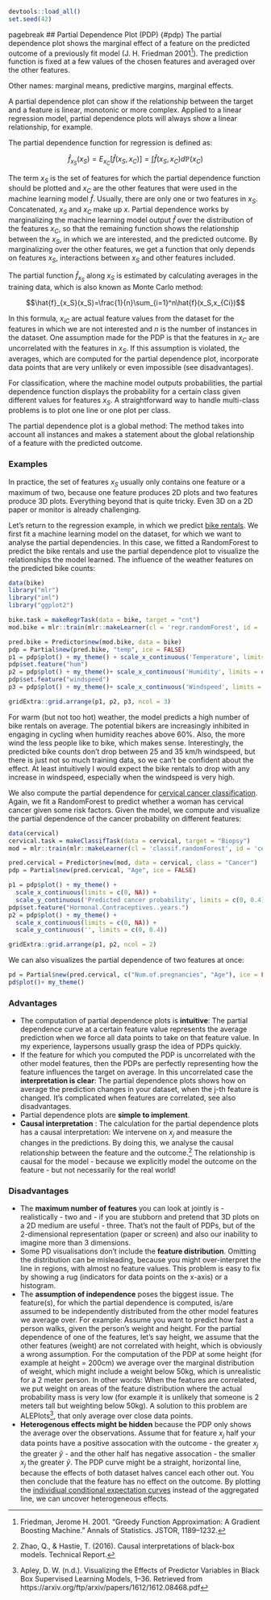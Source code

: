 ```r
devtools::load_all()
set.seed(42)
```


{pagebreak}

## Partial Dependence Plot (PDP) {#pdp}
The partial dependence plot shows the marginal effect of a feature on the predicted outcome of a previously fit model (J. H. Friedman 2001[^Friedman2001]). 
The prediction function is fixed at a few values of the chosen features and averaged over the other features.


Other names: marginal means, predictive margins, marginal effects.


A partial dependence plot can show if the relationship between the target and a feature is linear, monotonic or more complex.
Applied to a linear regression model, partial dependence plots will always show a linear relationship, for example.

The partial dependence function for regression is defined as:

$$\hat{f}_{x_S}(x_S)=E_{x_C}\left[\hat{f}(x_S,x_C)\right]=\int\hat{f}(x_S,x_C)d\mathbb{P}(x_C)$$

The term $x_S$ is the set of features for which the partial dependence function should be plotted and $x_C$ are the other features that were used in the machine learning model $\hat{f}$.
Usually, there are only one or two features in $x_S$.
Concatenated, $x_S$ and $x_C$ make up $x$.
Partial dependence works by marginalizing the machine learning model output $\hat{f}$ over the distribution of the features $x_C$, so that the remaining function shows the relationship between the $x_S$, in which we are interested, and the predicted outcome.
By marginalizing over the other features, we get a function that only depends on features $x_S$, interactions between $x_S$ and other features included.

The partial function $\hat{f}_{x_S}$ along $x_S$ is estimated by calculating averages in the training data, which is also known as Monte Carlo method:

$$\hat{f}_{x_S}(x_S)=\frac{1}{n}\sum_{i=1}^n\hat{f}(x_S,x_{Ci})$$

In this formula, $x_{iC}$ are actual feature values from the dataset for the features in which we are not interested and $n$ is the number of instances in the dataset.
One assumption made for the PDP is that the features in $x_C$ are uncorrelated with the features in $x_S$. 
If this assumption is violated, the averages, which are computed for the partial dependence plot, incorporate data points that are very unlikely or even impossible (see disadvantages).

For classification, where the machine model outputs probabilities, the partial dependence function displays the probability for a certain class given different values for features $x_S$.
A straightforward way to handle multi-class problems is to plot one line or one plot per class.


The partial dependence plot is a global method:
The method takes into account all instances and makes a statement about the global relationship of a feature with the predicted outcome.


### Examples
In practice, the set of features $x_S$ usually only contains one feature or a maximum of two, because one feature produces 2D plots and two features produce 3D plots.
Everything beyond that is quite tricky.
Even 3D on a 2D paper or monitor is already challenging.

Let's return to the regression example, in which we predict [bike rentals](#bike-data).
We first fit a machine learning model on the dataset, for which we want to analyse the partial dependencies.
In this case, we fitted a RandomForest to predict the bike rentals and use the partial dependence plot to visualize the relationships the model learned.
The influence of the weather features on the predicted bike counts:

```r
data(bike)
library("mlr")
library("iml")
library("ggplot2")

bike.task = makeRegrTask(data = bike, target = "cnt")
mod.bike = mlr::train(mlr::makeLearner(cl = 'regr.randomForest', id = 'bike-rf'), bike.task)

pred.bike = Predictor$new(mod.bike, data = bike)
pdp = Partial$new(pred.bike, "temp", ice = FALSE) 
p1 = pdp$plot() + my_theme() + scale_x_continuous('Temperature', limits = c(0, NA)) + scale_y_continuous('Predicted number of bike rentals', limits = c(0, 5500))
pdp$set.feature("hum")
p2 = pdp$plot() + my_theme()+ scale_x_continuous('Humidity', limits = c(0, NA)) + scale_y_continuous('', limits = c(0, 5500))
pdp$set.feature("windspeed")
p3 = pdp$plot() + my_theme()+ scale_x_continuous('Windspeed', limits = c(0, NA)) + scale_y_continuous('', limits = c(0, 5500))

gridExtra::grid.arrange(p1, p2, p3, ncol = 3)
```

For warm (but not too hot) weather, the model predicts a high number of bike rentals on average.
The potential bikers are increasingly inhibited in engaging in cycling when humidity reaches above 60%.
Also, the more wind the less people like to bike, which makes sense.
Interestingly, the predicted bike counts don't drop between 25 and 35 km/h windspeed, but there is just not so much training data, so we can't be confident about the effect.
At least intuitively I would expect the bike rentals to drop with any increase in windspeed, especially when the windspeed is very high.

We also compute the partial dependence for [cervical cancer classification](#cervical).
Again, we fit a RandomForest to predict whether a woman has cervical cancer given some risk factors. 
Given the model, we compute and visualize the partial dependence of the cancer probability on different features: 

```r
data(cervical)
cervical.task = makeClassifTask(data = cervical, target = "Biopsy")
mod = mlr::train(mlr::makeLearner(cl = 'classif.randomForest', id = 'cervical-rf', predict.type = 'prob'), cervical.task)

pred.cervical = Predictor$new(mod, data = cervical, class = "Cancer")
pdp = Partial$new(pred.cervical, "Age", ice = FALSE) 

p1 = pdp$plot() + my_theme() + 
  scale_x_continuous(limits = c(0, NA)) + 
  scale_y_continuous('Predicted cancer probability', limits = c(0, 0.4))
pdp$set.feature("Hormonal.Contraceptives..years.")
p2 = pdp$plot() + my_theme() + 
  scale_x_continuous(limits = c(0, NA)) + 
  scale_y_continuous('', limits = c(0, 0.4))

gridExtra::grid.arrange(p1, p2, ncol = 2)
```


We can also visualizes the partial dependence of two features at once:

```r
pd = Partial$new(pred.cervical, c("Num.of.pregnancies", "Age"), ice = FALSE) 
pd$plot()+ my_theme() 
```



### Advantages 
- The computation of partial dependence plots is **intuitive**: 
The partial dependence curve at a certain feature value represents the average prediction when we force all data points to take on that feature value. 
In my experience, laypersons usually grasp the idea of PDPs quickly.
- If the feature for which you computed the PDP is uncorrelated with the other model features, then the PDPs are perfectly representing how the feature influences the target on average.
In this uncorrelated case the **interpretation is clear**: 
The partial dependence plots shows how on average the prediction changes in your dataset, when the j-th feature is changed. 
It's complicated when features are correlated, see also disadvantages.
- Partial dependence plots are **simple to implement**.
- **Causal interpretation** : The calculation for the partial dependence plots has a causal interpretation: 
We intervene on $x_j$ and measure the changes in the predictions. 
By doing this, we analyse the causal relationship between the feature and the outcome.[^pdpCausal]
The relationship is causal for the model - because we explicitly model the outcome on the feature - but not necessarily for the real world!


### Disadvantages
- The **maximum number of features** you can look at jointly is - realistically - two and - if you are stubborn and pretend that 3D plots on a 2D medium are useful - three.
That's not the fault of PDPs, but of the 2-dimensional representation (paper or screen) and also our inability to imagine more than 3 dimensions.
- Some PD visualisations don't include the **feature distribution**. 
Omitting the distribution can be misleading, because you might over-interpret the line in regions, with almost no feature values.
This problem is easy to fix by showing a rug (indicators for data points on the x-axis) or a histogram.
- The **assumption of independence** poses the biggest issue. 
The feature(s), for which the partial dependence is computed, is/are assumed to be independently distributed from the other model features we average over.
For example: Assume you want to predict how fast a person walks, given the person's weight and height. 
For the partial dependence of one of the features, let's say height, we assume that the other features (weight) are not correlated with height, which is obviously a wrong assumption. 
For the computation of the PDP at some height (for example at height = 200cm) we average over the marginal distribution of weight, which might include a weight below 50kg, which is unrealistic for a 2 meter person. 
In other words: When the features are correlated, we put weight on areas of the feature distribution where the actual probability mass is very low (for example it is unlikely that someone is 2 meters tall but weighting below 50kg).
A solution to this problem are ALEPlots[^ALE], that only average over close data points. 
- **Heterogenous effects might be hidden** because the PDP only shows the average over the observations. 
Assume that for feature $x_j$ half your data points have a positive assocation with the outcome - the greater $x_j$ the greater $\hat{y}$ - and the other half has negative assocation - the smaller $x_j$ the greater $\hat{y}$.
The PDP curve might be a straight, horizontal line, because the effects of both dataset halves cancel each other out. 
You then conclude that the feature has no effect on the outcome. 
By plotting the [individiual conditional expectation curves](#ice) instead of the aggregated line, we can uncover heterogeneous effects.


[^ALE]: Apley, D. W. (n.d.). Visualizing the Effects of Predictor Variables in Black Box Supervised Learning Models, 1–36. Retrieved from https://arxiv.org/ftp/arxiv/papers/1612/1612.08468.pdf



[^Friedman2001]: Friedman, Jerome H. 2001. "Greedy Function Approximation: A Gradient Boosting Machine." Annals of Statistics. JSTOR, 1189–1232.

[^pdpCausal]: Zhao, Q., & Hastie, T. (2016). Causal interpretations of black-box models. Technical Report.